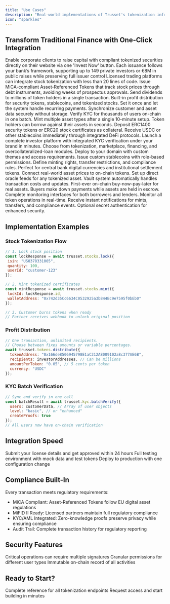 ```yaml
---
title: "Use Cases"
description: "Real-world implementations of Trusset's tokenization infrastructure"
icon: "sparkles"
---
```


## Transform Traditional Finance with One-Click Integration

<CardGroup cols={2}>
 <Card title="Allow to integrate an 'Invest Now' Button" icon="hand-holding-dollar">
  Enable corporate clients to raise capital with compliant tokenized securities directly on their website via one 'Invest Now' button. Each issuance follows your bank’s framework, supporting up to 149 private investors or €8M in public raises while preserving full issuer control
 </Card>

 <Card title="Add 'Tokenize It' to Banking Platforms" icon="building-columns">
   Licensed trading platforms can integrate stock tokenization with less than 20 lines of code. Issue MiCA-compliant Asset-Referenced Tokens that track stock prices through debt instruments, avoiding weeks of prospectus approvals.
 </Card>

 <Card title="Distribute Profits Automatically" icon="chart-line">
   Send dividends to millions of token holders in a single transaction. Built-in profit distribution for security tokens, stablecoins, and tokenized stocks. Set it once and let the system handle recurring payments.
 </Card>

 <Card title="Batch Tokenization via Backend Sync" icon="link">
   Synchronize customer and asset data securely without storage. Verify KYC for thousands of users on-chain in one batch. Mint multiple asset types after a single 10-minute setup.
 </Card>

 <Card title="Enable Instant Liquidity" icon="droplet">
   Token holders can borrow against their assets in seconds. Deposit ERC1400 security tokens or ERC20 stock certificates as collateral. Receive USDC or other stablecoins immediately through integrated DeFi protocols.
 </Card>

 <Card title="Deploy White-Label Exchanges" icon="store">
   Launch a complete investor platform with integrated KYC verification under your brand in minutes. Choose from tokenization, marketplace, financing, and overcollateralized-loan modules. Deploy to your domain with custom themes and access requirements.
 </Card>

 <Card title="Create Compliant Stablecoins" icon="coins">
   Issue custom stablecoins with role-based permissions. Define minting rights, transfer restrictions, and compliance rules. Perfect for central bank digital currencies and institutional settlement tokens.
 </Card>

 <Card title="Automate Price Feeds" icon="satellite-dish">
   Connect real-world asset prices to on-chain tokens. Set up direct oracle feeds for any tokenized asset. Vault system automatically handles transaction costs and updates.
 </Card>

 <Card title="Enable Mortgage-Style Financing" icon="house">
   First-ever on-chain buy-now-pay-later for real assets. Buyers make down payments while assets are held in escrow. Complete monitoring interfaces for both borrowers and lenders.
 </Card>

 <Card title="Track Everything with Webhooks" icon="webhook">
   Monitor all token operations in real-time. Receive instant notifications for mints, transfers, and compliance events. Optional secret authentication for enhanced security.
 </Card>
</CardGroup>

## Implementation Examples

### Stock Tokenization Flow
```javascript
// 1. Lock stock position
const lockResponse = await trusset.stocks.lock({
 isin: "US0378331005",
 quantity: 100,
 userId: "customer-123"
});

// 2. Mint tokenized certificates
const mintResponse = await trusset.stocks.mint({
 lockId: lockResponse.id,
 walletAddress: "0x742d35Cc6634C0532925a3b844Bc9e7595f0bEb0"
});

// 3. Customer burns tokens when ready
// Partner receives webhook to unlock original position
```

### Profit Distribution
```javascript
// One transaction, unlimited recipients.
// Choose between fixes amounts or variable percentages.
await trusset.tokens.distribute({
  tokenAddress: "0x166de8506945798E1aC312A8009102a8c377AE6B",
  recipients: investorAddresses, // Can be millions
  amountPerToken: "0.05", // 5 cents per token
  currency: "USDC"
});
```

### KYC Batch Verification
```javascript
// Sync and verify in one call
const batchResult = await trusset.kyc.batchVerify({
  users: customerData, // Array of user objects
  level: "basic", // or "enhanced"
  createProofs: true
});
// All users now have on-chain verification
```

## Integration Speed

<Steps>
  <Step title="Request API Access">
    Submit your license details and get approved within 24 hours
  </Step>
  <Step title="Test in Sandbox">
    Full testing environment with mock data and test tokens
  </Step>
  <Step title="Go Live">
    Deploy to production with one configuration change
  </Step>
</Steps>

## Compliance Built-In

Every transaction meets regulatory requirements:

- MiCA Compliant: Asset-Referenced Tokens follow EU digital asset regulations
- MiFID II Ready: Licensed partners maintain full regulatory compliance
- KYC/AML Integrated: Zero-knowledge proofs preserve privacy while ensuring compliance
- Audit Trail: Complete transaction history for regulatory reporting

## Security Features
<CardGroup cols={3}>
  <Card title="Multi-Sig Controls" icon="shield-halved">
    Critical operations can require multiple signatures
  </Card>
  <Card title="Role-Based Access" icon="user-shield">
    Granular permissions for different user types
  </Card>
  <Card title="Audit Logging" icon="scroll">
    Immutable on-chain record of all activities
  </Card>
</CardGroup>

## Ready to Start?
<CardGroup cols={2}>
  <Card title="API Documentation" icon="book" href="/stablecoin-intro">
    Complete reference for all tokenization endpoints
  </Card>
  <Card title="Get API Keys" icon="key" href="https://issuers.trusset.org/">
    Request access and start building in minutes
  </Card>
</CardGroup>
